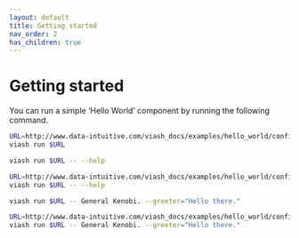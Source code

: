 ```yaml
---
layout: default
title: Getting started
nav_order: 2
has_children: true
---
```


# Getting started

You can run a simple 'Hello World' component by running the following command.

```bash
URL=http://www.data-intuitive.com/viash_docs/examples/hello_world/config.vsh.yaml
viash run $URL
```
```bash
viash run $URL -- --help
```
```bash
URL=http://www.data-intuitive.com/viash_docs/examples/hello_world/config.vsh.yaml
viash run $URL -- --help
```
```bash
viash run $URL -- General Kenobi. --greeter="Hello there."
```
```bash
URL=http://www.data-intuitive.com/viash_docs/examples/hello_world/config.vsh.yaml
viash run $URL -- General Kenobi. --greeter="Hello there."
```
